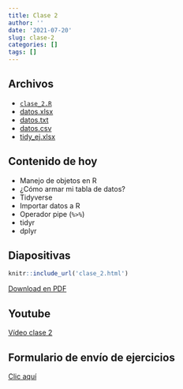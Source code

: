 ```yaml
---
title: Clase 2
author: ''
date: '2021-07-20'
slug: clase-2
categories: []
tags: []
---
```


## Archivos

- [`clase_2.R`](clase_2.R)
- [datos.xlsx](datos.xlsx)
- [datos.txt](datos.txt)
- [datos.csv](datos.csv)
- [tidy_ej.xlsx](tidy_ej.xlsx)

## Contenido de hoy

- Manejo de objetos en R
- ¿Cómo armar mi tabla de datos?
- Tidyverse
- Importar datos a R
- Operador pipe (`%>%`)
- tidyr
- dplyr

## Diapositivas

```r
knitr::include_url('clase_2.html')
```

[Download en PDF](clase_2.pdf)

## Youtube

[Vídeo clase 2]()

## Formulario de envío de ejercicios

[Clic aquí](https://forms.gle/ryeDtZNHuzk56LtF8)
